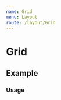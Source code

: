 ```yaml
---
name: Grid
menu: Layout
route: /layout/Grid
---
```



# Grid

## Example

### Usage

<Playground>
  <Grid
    gridGap="10px"
    gridTemplateColumns="auto auto auto"
    gridTemplateRows="100px 100px"
  >
    <Box width="100%" height="100%" bg="primaryDark" />
    <Box width="100%" height="100%" bg="primaryDark" />
    <Box width="100%" height="100%" bg="primaryDark" />
    <Box width="100%" height="100%" bg="primaryDark" />
    <Box width="100%" height="100%" bg="primaryDark" />
    <Box width="100%" height="100%" bg="primaryDark" />
  </Grid>
</Playground>
